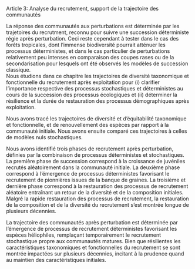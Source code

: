  Article 3: Analyse du recrutement, support de la trajectoire des communautés

La réponse des communautés aux perturbations est déterminée par les trajetoires du recrutment, reconnu pour suivre une succession déterministe régie après perturbation.
Ceci reste cependant à tester dans le cas des forêts tropicales, dont l'immense biodiversité pourrait atténuer les processus déterministes, et dans le cas particulier de perturbations relativement peu intenses en comparaison des coupes rases ou de la secondarisation pour lesquels ont été observés les modèles de succession classique.  
Nous étudions dans ce chapitre les trajectoires de diversité taxonomique et fonctionnelle du recrutement après exploitation pour (i) clarifier l'importance respective des processus stochastiques et déterministes au cours de la succession  des processus écologiques et (ii) déterminer la résilience et la durée de restauration des processus démographiques après exploitation.

Nous avons tracé les trajectoires de diversité et d'équitabilité taxonomique et fonctionnelle, et de renouvellement des espèces par rapport à la communauté initiale.
Nous avons ensuite comparé ces trajectoires à celles de modèles nuls stochastiques.

Nous avons identifié trois phases de recrutement après perturbation, définies par la combinaison de processus déterministes et stochastiques.
La première phase de succession correspond à la croissance de juvéniles recrutés aléatoirement dans la communauté initiale.
La deuxième phase correspond à l'émergence de processus déterministes favorisant le recrutement de pionnières issues de la banque de graines.
La troisième et dernière phase correspond à la restauration des processus de recrutement aléatoire entraînant un retour de la diversité et de la composition initiales. 
Malgré la rapide restauration des processus de recrutement, la restauration de la composition et de la diversité du recrutement s'est montrée longue de plusieurs décennies. 

La trajectoire des communautés après perturbation est déterminée par l'émergence de processus de recrutement déterministes favorisant les espèces héliophiles, remplaçant temporairement le recrutement stochastique propre aux communautés matures. 
Bien que résilientes les caractéristiques taxonomiques et fonctionnelles du recrutement se sont montrée impactées sur plusieurs décennies, incitant à la prudence quand au maintien des caractéristiques initiales.
  